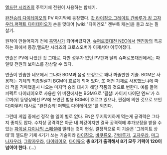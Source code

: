 {{{#!html
<object width="425" height="344"><param name="movie" value="http://www.youtube.com/v/Pyefftyre70&hl=ko_KR&fs=1&"></param><param name="allowFullScreen" value="true"></param><param name="allowscriptaccess" value="always"></param><embed src="http://www.youtube.com/v/Pyefftyre70&hl=ko_KR&fs=1&" type="application/x-shockwave-flash" allowscriptaccess="always" allowfullscreen="true" width="425" height="344"></embed></object>
}}}

[[엘드란 시리즈]]의 주역기체 전원이 사용하는 합체기. 

[[완전승리 다이테이오]]의 PV 마지막에 등장했다. [[갓 라이징오]],[[그레이트 간바루가]],[[킹 고자우라]],[[퍼펙트 다이테이오]]가 손을 맞대어 [wiki:"다이겐오" 겐부록 캐논]을 들고 쏘는 필살기.

원작이 만들어지기 전에 [[흑역사]]가 되어버렸지만, [[슈퍼로봇대전 NEO]]에서 [[엔진왕]]의 특공하는 화에서 등장,엘드란 시리즈의 크로스오버가 이제서야 이루어졌다. 

연출은 PV에 나왔던 것 그대로. 다만 성우가 없던 PV판과 달리 슈퍼로봇대전에서는 파일럿 전원의 보이스를 감상할 수 있다.

연출이 안습한 네오에서 그나마 BGM과 음성 보정으로 꽤나 봐줄만한 기술. BGM은 사용하는 기체의 최종필살기 BGM이 흐르게 되어 있다. 또 어떤 기체로 사용했느냐에 따라 적을 격파했을시 나오는 마지막 승리 대사가 해당 작품의 것으로 변한다. 예를 들어 퍼펙트 다이테이오로 사용한 위 버전에서는 BGM으로 '필살! 카이저 다이단 엔드'가 흐르며(위 동영상에선 PV에 쓰였던 범용 BGM이 흐르고 있으나, 편집에 의한 것으로 보인다)마무리 대사로 "완전승리! 퍼펙트 다이테이오!"를 외친다.

그런데 게임 중에선 정작 쓸 일이 별로 없다. EN은 무지막지하게 먹는게 공격력은 그다지 좋지도 않다. 수치상 공격력은 아군 내 최강이지만 결국 공격력에 추가보정을 받을 수 있는 [[파이널 다이나믹 스페셜]]에 밀리는 것이 현실. 결정적으로 이 기술은 '그레이트 상태'의 엘드란 기체 4기가 쓰는 기술이라 [[라이징오]], [[바쿠류오]], [[간바루가]], [[고자우라]], [[마그나자우라]], [[그랑자우라]], [[다이테이오]], [[다이류오]] '''총 8기가 출격해서 8기 모두 기력이 120이 넘어야 한다.''' (...)
